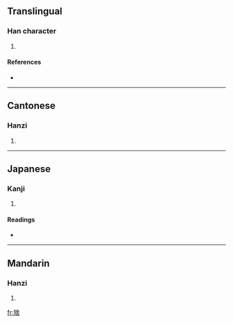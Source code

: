 ==Translingual==

===Han character===
{{Han char|rn=94|rad=犬|as=08|sn=11|four=4826<sub>4</sub>|canj=大竹人一口 (KHOMR)}}

# {{defn|Han|sort=犬08}}

====References====
* {{Han ref|kx=0714.051|dkj=20511|dj=1126.020|hdz=21354.020|uh=731E|ud=29470|bh=D669|bd=54889}}

----

==Cantonese==

===Hanzi===
{{yue-hanzi|jyut=|y=se3}}

# {{defn|Cantonese|sort=犬08}}

----

==Japanese==

===Kanji===
{{ja-kanji|grade=|rs=犬08}}

# {{defn|Japanese|sort=犬08}}

====Readings====
* {{ja-readings|on=[[しゃ]] (sha)|kun=|nanori=}}

----

==Mandarin==

===Hanzi===
{{cmn-hanzi|pin=[[shè]] ([[she4]])|wg=she<sup>4</sup>}}

# {{defn|Mandarin|sort=犬08}}

[[fr:猞]]